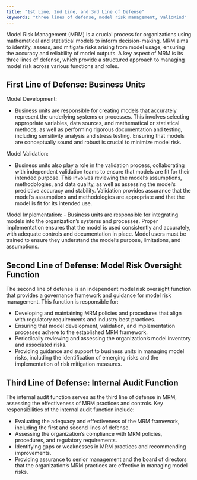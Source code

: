 ```yaml
---
title: "1st Line, 2nd Line, and 3rd Line of Defense"
keywords: "three lines of defense, model risk management, ValidMind"
---
```


Model Risk Management (MRM) is a crucial process for organizations using mathematical and statistical models to inform decision-making. MRM aims to identify, assess, and mitigate risks arising from model usage, ensuring the accuracy and reliability of model outputs. A key aspect of MRM is its three lines of defense, which provide a structured approach to managing model risk across various functions and roles.

## First Line of Defense: Business Units

Model Development:

- Business units are responsible for creating models that accurately represent the underlying systems or processes. This involves selecting appropriate variables, data sources, and mathematical or statistical methods, as well as performing rigorous documentation and testing, including sensitivity analysis and stress testing. Ensuring that models are conceptually sound and robust is crucial to minimize model risk.

Model Validation:

- Business units also play a role in the validation process, collaborating with independent validation teams to ensure that models are fit for their intended purpose. This involves reviewing the model's assumptions, methodologies, and data quality, as well as assessing the model's predictive accuracy and stability. Validation provides assurance that the model's assumptions and methodologies are appropriate and that the model is fit for its intended use.

Model Implementation:
- Business units are responsible for integrating models into the organization's systems and processes. Proper implementation ensures that the model is used consistently and accurately, with adequate controls and documentation in place. Model users must be trained to ensure they understand the model's purpose, limitations, and assumptions.

## Second Line of Defense: Model Risk Oversight Function

The second line of defense is an independent model risk oversight function that provides a governance framework and guidance for model risk management. This function is responsible for:

- Developing and maintaining MRM policies and procedures that align with regulatory requirements and industry best practices.
- Ensuring that model development, validation, and implementation processes adhere to the established MRM framework.
- Periodically reviewing and assessing the organization's model inventory and associated risks.
- Providing guidance and support to business units in managing model risks, including the identification of emerging risks and the implementation of risk mitigation measures.

## Third Line of Defense: Internal Audit Function

The internal audit function serves as the third line of defense in MRM, assessing the effectiveness of MRM practices and controls. Key responsibilities of the internal audit function include:

- Evaluating the adequacy and effectiveness of the MRM framework, including the first and second lines of defense.
- Assessing the organization's compliance with MRM policies, procedures, and regulatory requirements.
- Identifying gaps or weaknesses in MRM practices and recommending improvements.
- Providing assurance to senior management and the board of directors that the organization's MRM practices are effective in managing model risks.
